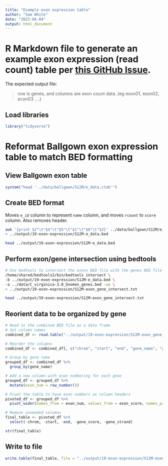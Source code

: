 ```yaml
---
title: "Example exon expression table"
author: "Sam White"
date: "2023-04-04"
output: html_document
---
```

# R Markdown file to generate an example exon expression (read count) table per [this GitHub Issue](https://github.com/RobertsLab/resources/issues/1609).

The expected output file:

> row is genes, and columns are exon count data..(eg exon01, exon02, econ03 ....)


## Load libraries
```r
library("tidyverse")
```



# Reformat Ballgown exon expression table to match BED formatting

## View Ballgown exon table
```r
system("head '../data/ballgown/S12M/e_data.ctab'")

```
## Create BED format

Moves `e_id` column to represent `name` column, and moves `rcount` to `score` column.
Also removes header.
```bash
awk '{print $2"\t"$4"\t"$5"\t"$1"\t"$6"\t"$3}' ../data/ballgown/S12M/e_data.ctab | tail -n +2 \
> ../output/19-exon-expression/S12M-e_data.bed

head ../output/19-exon-expression/S12M-e_data.bed

```

## Perform exon/gene intersection using bedtools
```bash
# Use bedtools to intersect the exons BED file with the genes BED file
/home/shared/bedtools2/bin/bedtools intersect \
-b ../output/19-exon-expression/S12M-e_data.bed \
-a ../data/C_virginica-3.0_Gnomon_genes.bed -wo \
> ../output/19-exon-expression/S12M-exon_gene_intersect.txt

head ../output/19-exon-expression/S12M-exon_gene_intersect.txt
```

## Reorient data to be organized by gene
```r
# Read in the combined BED file as a data frame
# Set column names
combined_df <- read.table("../output/19-exon-expression/S12M-exon_gene_intersect.txt", header = FALSE, col.names = c("chrom", "start", "end", "gene_name", "gene_score", "gene_strand","exon_chrom", "exon_start", "exon_end", "exon_name", "exon_score", "exon_strand", "overlap_length"))

# Reorder the columns
combined_df <- combined_df[, c("chrom", "start", "end", "gene_name", "gene_score", "gene_strand", "exon_score")]

# Group by gene name
grouped_df <- combined_df %>%
  group_by(gene_name)

# Add a new column with exon numbering for each gene
grouped_df <- grouped_df %>%
  mutate(exon_num = row_number())

# Pivot the table to have exon numbers as column headers
pivoted_df <- grouped_df %>%
  pivot_wider(names_from = exon_num, values_from = exon_score, names_prefix = "exon_")

# Remove unneeded columns
final_table <- pivoted_df %>%
  select(-chrom, -start, -end, -gene_score, -gene_strand)

str(final_table)

```

## Write to file
```r
write.table(final_table, file = "../output/19-exon-expression/S12M-exon_expression.tab", sep = "\t", quote = FALSE, row.names = FALSE)
```


